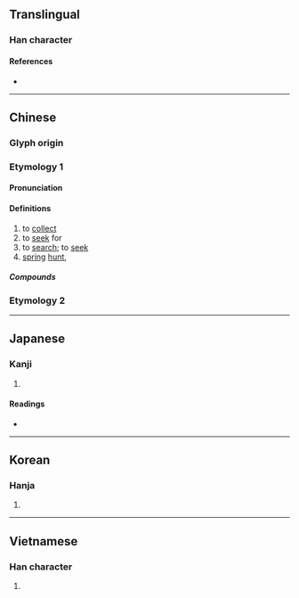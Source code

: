 {{character info/new}}
{{also|捜}}
==Translingual==

===Han character===
{{Han char|rn=64|rad=手|as=10|sn=13|four=57047|canj=QHXE|ids=⿰扌叟}}

====References====
* {{Han ref|kx=0447.070|dkj=12486|dj=0797.190|hdz=31919.070|uh=641C|ud=25628|bh=B76A|bd=46954}}

----

==Chinese==
===Glyph origin===
{{Han etym}}

===Etymology 1===
{{zh-forms|alt=捜}}

====Pronunciation====
{{zh-pron
|m=sōu
|ma=Zh-sou.ogg
|h=pfs=sêu
|c=sau1,sau2
|md=
|mn=qz,xm,zz:so/tw,xm,zz:so͘/twv:só͘/tw:chhiau/twv:chhiâu
|mn_note=chhiau/chhiâu - 抄 is used in the Mainland.
|w=1seu
|mc=
|oc=y
|cat=v
}}

====Definitions====
{{zh-hanzi}}

# to [[collect]]
# to [[seek]] for
# to [[search]]; to [[seek]]
# [[spring]] [[hunt]], {{zh-alt-form|獀|tr=-}}

=====Compounds=====
{{zh-der|fold=1|劣缺搊搜|大肆搜捕|冥搜|搜索隊|搜索|搜羅|搜奇選妙|搜剔|搜刮|搜根究底|搜身|搜尋|搜括|抖搜精神|搜購|搜根剔齒|搜揚仄陋|搜索票|搜神記|搜閱|搜劫|挖心搜膽|搜聚|搜根問底|搊搜|搜救|搜集|搜尋引擎|扭搜|摳搜|搜章擿句|搜揚側陋|摟搜|搜奇抉怪|搜檢|搜求|抖搜|搜索半徑|搜捕|搜討|搜索枯腸|搜查|搜奇訪古|雷達搜索|陡搜|網路搜尋}}

===Etymology 2===
{{zh-see|蒐}}

----

==Japanese==
{{ja-kanji forms|捜|搜}}

===Kanji===
{{ja-kanji|grade=|rs=手10|shin=捜}}

# {{defn|lang=ja|sort=手10}}

====Readings====
* {{ja-readings|on=[[そう]] (sō)|kun=[[さがす]] (sagasu)}}

----

==Korean==

===Hanja===
{{ko-hanja|hangeul=수}}

# {{defn|lang=ko|sort=手10}}

----

==Vietnamese==

===Han character===
{{vi-readings|rs=手10| hanviet = [[sưu]], [[xâu]]}}

# {{defn|lang=vi|sort=手10}}